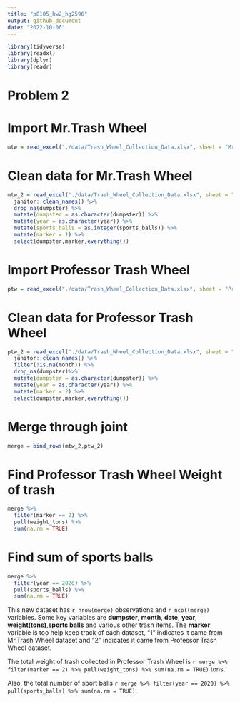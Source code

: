 ```yaml
---
title: "p8105_hw2_hg2596"
output: github_document
date: "2022-10-06"
---
```


```r
library(tidyverse)
library(readxl)
library(dplyr)
library(readr)
```

# Problem 2 

# Import Mr.Trash Wheel 

```r
mtw = read_excel("./data/Trash_Wheel_Collection_Data.xlsx", sheet = "Mr_Trash_Wheel") 
```

# Clean data for Mr.Trash Wheel 

```r

mtw_2 = read_excel("./data/Trash_Wheel_Collection_Data.xlsx", sheet = "Mr_Trash_Wheel",range = cell_cols("A:N"), col_names = TRUE, col_types = NULL, trim_ws = TRUE,skip = 1, n_max = 535) %>% 
  janitor::clean_names() %>% 
  drop_na(dumpster) %>%
  mutate(dumpster = as.character(dumpster)) %>%
  mutate(year = as.character(year)) %>%
  mutate(sports_balls = as.integer(sports_balls)) %>%
  mutate(marker = 1) %>%
  select(dumpster,marker,everything())
```

# Import Professor Trash Wheel 

```r
ptw = read_excel("./data/Trash_Wheel_Collection_Data.xlsx", sheet = "Professor_Trash_Wheel") 
```

# Clean data for Professor Trash Wheel 

```r
ptw_2 = read_excel("./data/Trash_Wheel_Collection_Data.xlsx", sheet = "Professor_Trash_Wheel", range = cell_cols("A:M"), col_names = TRUE, col_types = NULL, trim_ws = TRUE,skip = 1, n_max = 115) %>% 
  janitor::clean_names() %>% 
  filter(!is.na(month)) %>%
  drop_na(dumpster)%>%
  mutate(dumpster = as.character(dumpster)) %>%
  mutate(year = as.character(year)) %>%
  mutate(marker = 2) %>%
  select(dumpster,marker,everything())
```

# Merge through joint 

```r
merge = bind_rows(mtw_2,ptw_2) 
```

# Find Professor Trash Wheel Weight of trash
```r
merge %>%
  filter(marker == 2) %>%
  pull(weight_tons) %>%
  sum(na.rm = TRUE) 
```

# Find sum of sports balls 
```r
merge %>%
  filter(year == 2020) %>%
  pull(sports_balls) %>%
  sum(na.rm = TRUE) 
```

This new dataset has `r nrow(merge)` observations and `r ncol(merge)` variables. Some key variables are **dumpster**, **month**, **date**, **year**, **weight(tons)**,**sports balls** and various other trash items. The **marker** variable is too help keep track of each dataset, "1" indicates it came from Mr.Trash Wheel dataset and "2" indicates it came from Professor Trash Wheel dataset. 

The total weight of trash collected in Professor Trash Wheel is `r merge %>% filter(marker == 2) %>% pull(weight_tons) %>% sum(na.rm = TRUE)` tons.` 

Also, the total number of sport balls `r merge %>% filter(year == 2020) %>% pull(sports_balls) %>% sum(na.rm = TRUE)`. 
